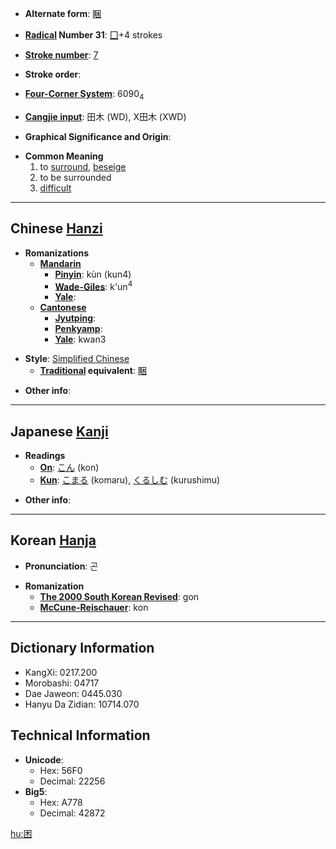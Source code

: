 * '''Alternate form''': [[睏]]

* '''[[Wiktionary:Chinese radical index| Radical]] Number 31''': [[Wiktionary:Chinese radical index 囗|囗]]+4 strokes

* '''[[Wiktionary:Chinese total strokes index|Stroke number]]''': [[Wiktionary:Chinese total strokes index 7|7]]

* '''Stroke order''': 

* '''[[Wiktionary:Chinese four corner index|Four-Corner System]]''': 6090<sub>4</sub>

* '''[[Wiktionary:Chinese Cangjie index|Cangjie input]]''': 田木 (WD), X田木 (XWD)

* '''Graphical Significance and Origin''': 

* '''Common Meaning'''
*#to [[surround]], [[beseige]]
*# to be surrounded
*# [[difficult]]

----

== Chinese [[Hanzi]] ==

* '''Romanizations'''
** '''[[Mandarin]]'''
*** '''[[Pinyin]]''': kùn (kun4)
*** '''[[Wade-Giles]]''': k'un<sup>4</sup>
*** '''[[Yale]]''': 
** '''[[Cantonese]]'''
*** '''[[Jyutping]]''':
*** '''[[Penkyamp]]''': 
*** '''[[Yale]]''': kwan3

* '''Style''': [[Simplified Chinese]] 
** '''[[Traditional Chinese|Traditional]] equivalent''': [[睏]]

* '''Other info''': 

----

== Japanese [[Kanji]] ==

* '''Readings'''
** '''[[On]]''': [[こん]] (kon)
** '''[[Kun]]''': [[こまる]] (komaru), [[くるしむ]] (kurushimu)

* '''Other info''':  

----

== Korean [[Hanja]] ==

* '''Pronunciation''': 곤

* '''Romanization'''
** '''[[The 2000 South Korean Revised Romanization|The 2000 South Korean Revised]]''': gon
** '''[[McCune-Reischauer]]''': kon

----

== Dictionary Information ==

* KangXi: 0217.200
* Morobashi: 04717
* Dae Jaweon: 0445.030
* Hanyu Da Zidian: 10714.070

== Technical Information ==

* '''Unicode''':
** Hex: 56F0
** Decimal: 22256
* '''Big5''':
** Hex: A778
** Decimal: 42872

[[hu:困]]